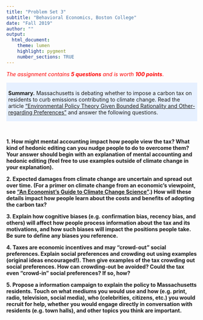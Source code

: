 ```yaml
---
title: "Problem Set 3"
subtitle: "Behavioral Economics, Boston College"
date: "Fall 2019"
author: ""
output:
  html_document:
    theme: lumen
    highlight: pygment
    number_sections: TRUE
---
```


<p style="color:red">
*The assignment contains **5 questions** and is worth **100 points***.
</p>

<style>
div.summary { background-color:#e6f0ff; padding-top: 5px; padding-bottom: 1px; padding-left: 5px; padding-right: 5px;}
</style>

<div class = "summary">
**Summary.** Massachusetts is debating whether to impose a carbon tax on residents to curb emissions contributing to climate change. Read the article ["Environmental Policy Theory Given Bounded Rationality and Other-regarding Preferences"](https://link.springer.com/article/10.1007/s10640-010-9433-y) and answer the following questions.
</div>
<br>

**1. How might mental accounting impact how people view the tax? What kind of hedonic editing can you nudge people to do to overcome them? Your answer should begin with an explanation of mental accounting and hedonic editing (feel free to use examples outside of climate change in your explanation).**

**2. Expected damages from climate change are uncertain and spread out over time. (For a primer on climate change from an economic's viewpoint, see ["An Economist's Guide to Climate Change Science"](https://www.aeaweb.org/articles?id=10.1257/jep.32.4.3).) How will these details impact how people learn about the costs and benefits of adopting the carbon tax?**

**3. Explain how cognitive biases (e.g. confirmation bias, recency bias, and others) will affect how people process information about the tax and its motivations, and how such biases will impact the positions people take. Be sure to define any biases you reference.** 

**4. Taxes are economic incentives and may "crowd-out" social preferences. Explain social preferences and crowding out using examples (original ideas encouraged!). Then give examples of the tax crowding out social preferences. How can crowding-out be avoided? Could the tax even "crowd-in" social preferences? If so, how?**

**5. Propose a information campaign to explain the policy to Massachusetts residents. Touch on what mediums you would use and how (e.g. print, radio, television, social media), who (celebrities, citizens, etc.) you would recruit for help, whether you would engage directly in conversation with residents (e.g. town halls), and other topics you think are important.**